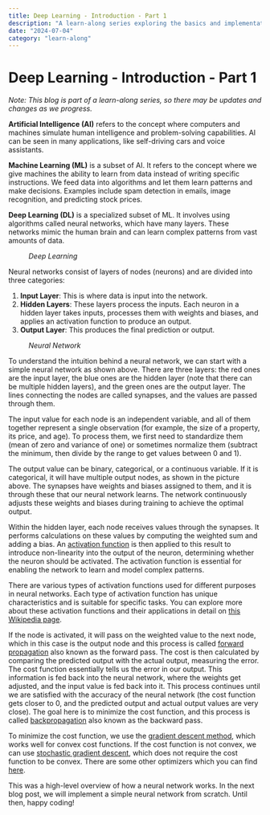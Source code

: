 ```yaml
---
title: Deep Learning - Introduction - Part 1
description: "A learn-along series exploring the basics and implementation of neural networks."
date: "2024-07-04"
category: "learn-along"
---
```

# Deep Learning - Introduction - Part 1

*Note: This blog is part of a learn-along series, so there may be updates and changes as we progress.*

**Artificial Intelligence (AI)** refers to the concept where computers and machines simulate human intelligence and problem-solving capabilities. AI can be seen in many applications, like self-driving cars and voice assistants.

**Machine Learning (ML)** is a subset of AI. It refers to the concept where we give machines the ability to learn from data instead of writing specific instructions. We feed data into algorithms and let them learn patterns and make decisions. Examples include spam detection in emails, image recognition, and predicting stock prices.

**Deep Learning (DL)** is a specialized subset of ML. It involves using algorithms called neural networks, which have many layers. These networks mimic the human brain and can learn complex patterns from vast amounts of data. 

<figure className="flex flex-col w-full items-center gap-0">
<object type="image/svg+xml" data="/images/Deep Learning - Introduction - Part 1/image-1.svg" className="w-full" alt=""></object>
  <i>Deep Learning</i>
</figure>

Neural networks consist of layers of nodes (neurons) and are divided into three categories:
1. **Input Layer**: This is where data is input into the network.
2. **Hidden Layers**: These layers process the inputs. Each neuron in a hidden layer takes inputs, processes them with weights and biases, and applies an activation function to produce an output.
3. **Output Layer**: This produces the final prediction or output.

<figure className="flex flex-col w-full items-center gap-0">
<object type="image/svg+xml" data="/images/Deep Learning - Introduction - Part 1/image-2.svg" className="w-full" alt=""></object>
  <i>Neural Network</i>
</figure>

To understand the intuition behind a neural network, we can start with a simple neural network as shown above. There are three layers: the red ones are the input layer, the blue ones are the hidden layer (note that there can be multiple hidden layers), and the green ones are the output layer. The lines connecting the nodes are called synapses, and the values are passed through them.

The input value for each node is an independent variable, and all of them together represent a single observation (for example, the size of a property, its price, and age). To process them, we first need to standardize them (mean of zero and variance of one) or sometimes normalize them (subtract the minimum, then divide by the range to get values between 0 and 1).

The output value can be binary, categorical, or a continuous variable. If it is categorical, it will have multiple output nodes, as shown in the picture above. The synapses have weights and biases assigned to them, and it is through these that our neural network learns. The network continuously adjusts these weights and biases during training to achieve the optimal output.

Within the hidden layer, each node receives values through the synapses. It performs calculations on these values by computing the weighted sum and adding a bias. An [activation function](https://en.wikipedia.org/wiki/Activation_function) is then applied to this result to introduce non-linearity into the output of the neuron, determining whether the neuron should be activated. The activation function is essential for enabling the network to learn and model complex patterns.

There are various types of activation functions used for different purposes in neural networks. Each type of activation function has unique characteristics and is suitable for specific tasks. You can explore more about these activation functions and their applications in detail on [this Wikipedia page](https://en.wikipedia.org/wiki/Activation_function).

If the node is activated, it will pass on the weighted value to the next node, which in this case is the output node and this process is called [forward propagation](https://h2o.ai/wiki/forward-propagation/#:~:text=Forward%20propagation%20is%20where%20input,moves%20to%20the%20successive%20layer.) also known as the forward pass. The cost is then calculated by comparing the predicted output with the actual output, measuring the error. The cost function essentially tells us the error in our output. This information is fed back into the neural network, where the weights get adjusted, and the input value is fed back into it. This process continues until we are satisfied with the accuracy of the neural network (the cost function gets closer to 0, and the predicted output and actual output values are very close). The goal here is to minimize the cost function, and this process is called [backpropagation](https://en.wikipedia.org/wiki/Backpropagation) also known as the backward pass.

To minimize the cost function, we use the [gradient descent method](https://en.wikipedia.org/wiki/Gradient_descent), which works well for convex cost functions. If the cost function is not convex, we can use [stochastic gradient descent](https://en.wikipedia.org/wiki/Stochastic_gradient_descent), which does not require the cost function to be convex. There are some other optimizers which you can find [here](https://ml-cheatsheet.readthedocs.io/en/latest/optimizers.html).

This was a high-level overview of how a neural network works. In the next blog post, we will implement a simple neural network from scratch. Until then, happy coding!
